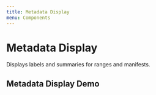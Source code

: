 ```yaml
---
title: Metadata Display
menu: Components
---
```


# Metadata Display
Displays labels and summaries for ranges and manifests.

<PropsTable of={MetadataDisplay} />

## Metadata Display Demo
<Playground>
  <MetadataDisplay
    label="Intro"
    summary="Slowly evolving into the first breakdown."
    startTime={0}
    endTime={1000*51}
  />
</Playground>